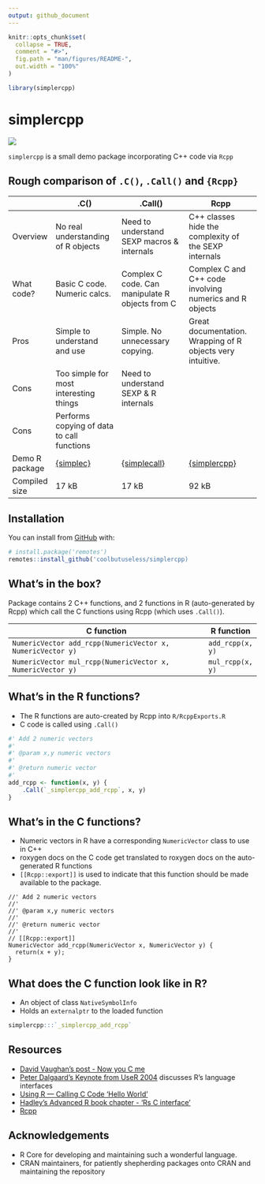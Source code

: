 ```yaml
---
output: github_document
---
```


<!-- README.md is generated from README.Rmd. Please edit that file -->

```r
knitr::opts_chunk$set(
  collapse = TRUE,
  comment = "#>",
  fig.path = "man/figures/README-",
  out.width = "100%"
)

library(simplercpp)
```

# simplercpp

<!-- badges: start -->
![](https://img.shields.io/badge/cool-useless-green.svg)
<!-- badges: end -->


`simplercpp` is a small demo package incorporating C++ code via `Rcpp`


## Rough comparison of `.C()`, `.Call()` and `{Rcpp}`

|                | .C()                                                   | .Call()                                                      | Rcpp                                                         |
|----------------|--------------------------------------------------------|--------------------------------------------------------------|--------------------------------------------------------------|
| Overview       | No real understanding of R objects                     | Need to understand SEXP macros & internals                   | C++ classes hide the complexity of the SEXP internals        |
| What code?     | Basic C code. Numeric calcs.                           | Complex C code. Can manipulate R objects from C              | Complex C and C++ code involving numerics and R objects      |
| Pros           | Simple to understand and use                           | Simple. No unnecessary copying.                              | Great documentation.  Wrapping of R objects very intuitive.  |
| Cons           | Too simple for most interesting things                 | Need to understand SEXP & R internals                        |                                                              |
| Cons           | Performs copying of data to call functions             |                                                              |                                                              |
| Demo R package | [{simplec}](https://github.com/coolbutuseless/simplec) | [{simplecall}](https://github.com/coolbutuseless/simplecall) | [{simplercpp}](https://github.com/coolbutuseless/simplercpp) |
| Compiled size  |  17 kB                                                 |   17 kB                                                      | 92 kB                                                        |


## Installation

You can install from [GitHub](https://github.com/coolbutuseless/simplercpp) with:

``` r
# install.package('remotes')
remotes::install_github('coolbutuseless/simplercpp)
```

## What's in the box?

Package contains 2 C++ functions, and 2 functions in R (auto-generated by Rcpp) 
which call the C functions using Rcpp (which uses `.Call()`).

| C function                                                 | R function   |
|------------------------------------------------------------|--------------|
| `NumericVector add_rcpp(NumericVector x, NumericVector y)` | `add_rcpp(x, y)`  |
| `NumericVector mul_rcpp(NumericVector x, NumericVector y)` | `mul_rcpp(x, y)`  |



## What's in the R functions?

* The R functions are auto-created by Rcpp into `R/RcppExports.R`
* C code is called using `.Call()`

```r
#' Add 2 numeric vectors
#'
#' @param x,y numeric vectors
#'
#' @return numeric vector
#'
add_rcpp <- function(x, y) {
    .Call(`_simplercpp_add_rcpp`, x, y)
}
```


## What's in the C functions?

* Numeric vectors in R have a corresponding `NumericVector` class to use in C++
* roxygen docs on the C code get translated to roxygen docs on the auto-generated R functions
* `[[Rcpp::export]]` is used to indicate that this function should be made
  available to the package.

```
//' Add 2 numeric vectors
//'
//' @param x,y numeric vectors
//'
//' @return numeric vector
//'
// [[Rcpp::export]]
NumericVector add_rcpp(NumericVector x, NumericVector y) {
  return(x + y);
}
```




## What does the C function look like in R?

* An object of class `NativeSymbolInfo`
* Holds an `externalptr` to the loaded function

```r
simplercpp:::`_simplercpp_add_rcpp`
```





## Resources

* [David Vaughan's post - Now you C me](https://blog.davisvaughan.com/2019/03/02/now-you-c-me/)
* [Peter Dalgaard's Keynote from UseR 2004](http://www.ci.tuwien.ac.at/Conferences/useR-2004/Keynotes/Dalgaard.pdf) 
discusses R's language interfaces
* [Using R — Calling C Code ‘Hello World’](http://mazamascience.com/WorkingWithData/?p=1067)
* [Hadley's Advanced R book chapter - 'Rs C interface'](http://adv-r.had.co.nz/C-interface.html)
* [Rcpp](https://cran.r-project.org/package=Rcpp)

## Acknowledgements

* R Core for developing and maintaining such a wonderful language.
* CRAN maintainers, for patiently shepherding packages onto CRAN and maintaining
  the repository
